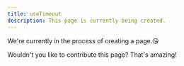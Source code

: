 ```yaml
---
title: useTimeout
description: This page is currently being created.
---
```


We're currently in the process of creating a page.😘

Wouldn't you like to contribute this page? That's amazing!
